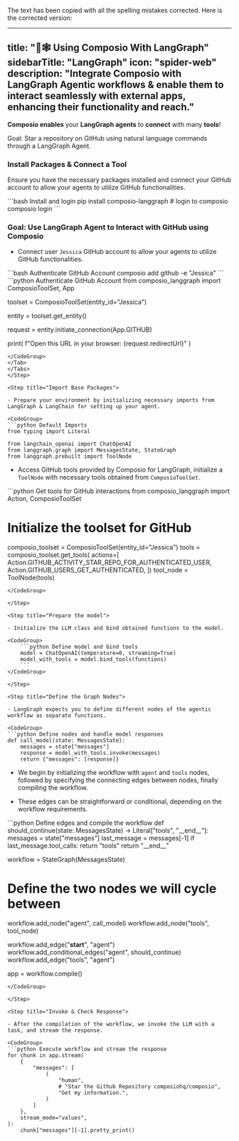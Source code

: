 The text has been copied with all the spelling mistakes corrected. Here is the corrected version:

---
title: "🦜🕸️ Using Composio With LangGraph"
sidebarTitle: "LangGraph"
icon: "spider-web"
description: "Integrate Composio with LangGraph Agentic workflows & enable them to interact seamlessly with external apps, enhancing their functionality and reach."
---

**Composio enables** your **LangGraph agents** to **connect** with many **tools**!

<Tip>
  Goal: Star a repository on GitHub using natural language commands through a LangGraph Agent.
</Tip>

### Install Packages & Connect a Tool

Ensure you have the necessary packages installed and connect your GitHub account to allow your agents to utilize GitHub functionalities.

<CodeGroup>
    ```bash Install and login
    pip install composio-langgraph
    # login to composio
    composio login
    ```
</CodeGroup>

### Goal: Use LangGraph Agent to Interact with GitHub using Composio

<Steps>
<Step title="Connect GitHub account">

- Connect user `Jessica` GitHub account to allow your agents to utilize GitHub functionalities.
<Tabs>
<Tab title="CLI">
<CodeGroup>
```bash Authenticate GitHub Account
composio add github -e "Jessica"
```
</CodeGroup>
</Tab>
<Tab title="Python">
<CodeGroup>
```python Authenticate GitHub Account
from composio_langgraph import ComposioToolSet, App

toolset = ComposioToolSet(entity_id="Jessica")

entity = toolset.get_entity()

request = entity.initiate_connection(App.GITHUB)

print(
    f"Open this URL in your browser: {request.redirectUrl}"
)
```
</CodeGroup>
</Tab>
</Tabs>
</Step>

<Step title="Import Base Packages">

- Prepare your environment by initializing necessary imports from LangGraph & LangChain for setting up your agent.

<CodeGroup>
```python Default Imports
from typing import Literal

from langchain_openai import ChatOpenAI
from langgraph.graph import MessagesState, StateGraph
from langgraph.prebuilt import ToolNode
```
</CodeGroup>

</Step>

<Step title="Fetch GitHub LangGraph Tools via Composio">

- Access GitHub tools provided by Composio for LangGraph, initialize a `ToolNode` with necessary tools obtained from `ComposioToolSet`.

<CodeGroup>
```python Get tools for GitHub interactions
from composio_langgraph import Action, ComposioToolSet

# Initialize the toolset for GitHub
composio_toolset = ComposioToolSet(entity_id="Jessica")
tools = composio_toolset.get_tools(
    actions=[
        Action.GITHUB_ACTIVITY_STAR_REPO_FOR_AUTHENTICATED_USER,
        Action.GITHUB_USERS_GET_AUTHENTICATED,
    ])
tool_node = ToolNode(tools)
```
</CodeGroup>

</Step>

<Step title="Prepare the model">

- Initialize the LLM class and bind obtained functions to the model.

<CodeGroup>
    ```python Define model and bind tools
    model = ChatOpenAI(temperature=0, streaming=True)
    model_with_tools = model.bind_tools(functions)
    ```
</CodeGroup>

</Step>

<Step title="Define the Graph Nodes">

- LangGraph expects you to define different nodes of the agentic workflow as separate functions.

<CodeGroup>
```python Define nodes and handle model responses
def call_model(state: MessagesState):
    messages = state["messages"]
    response = model_with_tools.invoke(messages)
    return {"messages": [response]}
```
</CodeGroup>

</Step>

<Step title="Define the Graph Nodes and Edges">

- We begin by initializing the workflow with `agent` and `tools` nodes, followed by specifying the connecting edges between nodes, finally compiling the workflow.

- These edges can be straightforward or conditional, depending on the workflow requirements.

<CodeGroup>
```python Define edges and compile the workflow
def should_continue(state: MessagesState) -> Literal["tools", "__end__"]:
    messages = state["messages"]
    last_message = messages[-1]
    if last_message.tool_calls:
        return "tools"
    return "__end__"


workflow = StateGraph(MessagesState)

# Define the two nodes we will cycle between
workflow.add_node("agent", call_model)
workflow.add_node("tools", tool_node)

workflow.add_edge("__start__", "agent")
workflow.add_conditional_edges("agent", should_continue)
workflow.add_edge("tools", "agent")

app = workflow.compile()
```
</CodeGroup>

</Step>

<Step title="Invoke & Check Response">

- After the compilation of the workflow, we invoke the LLM with a task, and stream the response.

<CodeGroup>
```python Execute workflow and stream the response
for chunk in app.stream(
    {
        "messages": [
            (
                "human",
                # "Star the Github Repository composiohq/composio",
                "Get my information.",
            )
        ]
    },
    stream_mode="values",
):
    chunk["messages"][-1].pretty_print()
```
</CodeGroup>

</Step>
</Steps>
